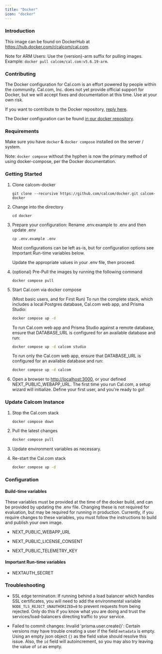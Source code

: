 ```yaml
---
title: "Docker"
icon: "docker"
---
```


### Introduction

This image can be found on DockerHub at https://hub.docker.com/r/calcom/cal.com.

Note for ARM Users: Use the {version}-arm suffix for pulling images. Example: `docker pull calcom/cal.com:v5.6.19-arm`.

### Contributing

The Docker configuration for Cal.com is an effort powered by people within the community. Cal.com, Inc. does not yet provide official support for Docker, but we will accept fixes and documentation at this time. Use at your own risk.

If you want to contribute to the Docker repository, [reply here](https://github.com/calcom/docker/discussions/32).

The Docker configuration can be found [in our docker repository](https://github.com/calcom/docker).

### Requirements

Make sure you have `docker` & `docker compose` installed on the server / system.

Note: `docker compose` without the hyphen is now the primary method of using docker-compose, per the Docker documentation.

### Getting Started

1. Clone calcom-docker
    
    ```
    git clone --recursive https://github.com/calcom/docker.git calcom-docker
    ```

2. Change into the directory
    
    ```
    cd docker
    ```

3. Prepare your configuration: Rename .env.example to .env and then update .env
    ```
    cp .env.example .env
    ```
    Most configurations can be left as-is, but for configuration options see Important Run-time variables below.

    Update the appropriate values in your .env file, then proceed.

4. (optional) Pre-Pull the images by running the following command
    
    ```
    docker compose pull
    ```
5. Start Cal.com via docker compose

    (Most basic users, and for First Run) To run the complete stack, which includes a local Postgres database, Cal.com web app, and Prisma Studio:

    ```bash
    docker compose up -d
    ```

    To run Cal.com web app and Prisma Studio against a remote database, ensure that DATABASE_URL is configured for an available database and run:

    ```bash
    docker compose up -d calcom studio
    ```

    To run only the Cal.com web app, ensure that DATABASE_URL is configured for an available database and run:

    ```bash
    docker compose up -d calcom
    ```

6. Open a browser to [http://localhost:3000](http://localhost:3000), or your defined NEXT_PUBLIC_WEBAPP_URL. The first time you run Cal.com, a setup wizard will initialize. Define your first user, and you're ready to go!

### Update Calcom Instance

1. Stop the Cal.com stack

    ```bash
    docker compose down
    ```

2. Pull the latest changes

    ```bash
    docker compose pull
    ```
3. Update environment variables as necessary.
4. Re-start the Cal.com stack

    ```bash
    docker compose up -d
    ```

### Configuration

#### Build-time variables

These variables must be provided at the time of the docker build, and can be provided by updating the .env file. Changing these is not required for evaluation, but may be required for running in production. Currently, if you require changes to these variables, you must follow the instructions to build and publish your own image.

* NEXT_PUBLIC_WEBAPP_URL

* NEXT_PUBLIC_LICENSE_CONSENT

* NEXT_PUBLIC_TELEMETRY_KEY

#### Important Run-time variables

* NEXTAUTH_SECRET

### Troubleshooting

* SSL edge termination: If running behind a load balancer which handles SSL certificates, you will need to add the environmental variable `NODE_TLS_REJECT_UNAUTHORIZED=0` to prevent requests from being rejected. Only do this if you know what you are doing and trust the services/load-balancers directing traffic to your service.

* Failed to commit changes: Invalid 'prisma.user.create()': Certain versions may have trouble creating a user if the field `metadata` is empty. Using an empty json object `{}` as the field value should resolve this issue. Also, the `id` field will autoincrement, so you may also try leaving the value of `id` as empty.
